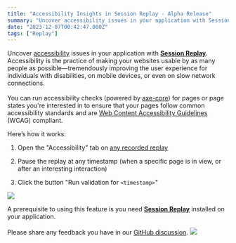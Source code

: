 ```yaml
---
title: "Accessibility Insights in Session Replay - Alpha Release"
summary: "Uncover accessibility issues in your application with Session Replay . Accessibility is the practice of making your websites usable by as many people as..."
date: "2023-12-07T00:42:47.000Z"
tags: ["Replay"]
---
```


  Uncover [accessibility](https://developer.mozilla.org/en-US/docs/Learn/Accessibility/What_is_accessibility) issues in your application with [**Session Replay**](https://docs.sentry.io/product/session-replay/)**.** Accessibility is the practice of making your websites usable by as many people as possible—tremendously improving the user experience for individuals with disabilities, on mobile devices, or even on slow network connections.\
\
You can run accessibility checks (powered by [axe-core](https://github.com/dequelabs/axe-core)) for pages or page states you're interested in to ensure that your pages follow common accessibility standards and are [Web Content Accessibility Guidelines](https://www.w3.org/WAI/standards-guidelines/wcag/) (WCAG) compliant.

Here’s how it works:

1. Open the "Accessibility" tab on [any recorded replay](https://sentry.io/orgredirect/organizations/:orgslug/replays/)

2. Pause the replay at any timestamp (when a specific page is in view, or after an interesting interaction)

3. Click the button "Run validation for `<timestamp>`"

![](https://ik.imagekit.io/launchnotes/production/pofngz7x3yk6h6q36i4za0p2s1kg#t=0.1)

A prerequisite to using this feature is you need [**Session Replay**](https://docs.sentry.io/product/session-replay/getting-started/) installed on your application.\
\
Please share any feedback you have in our [GitHub discussion](https://github.com/getsentry/sentry/discussions/58423). ![](https://cdn.jsdelivr.net/npm/emoji-datasource-apple/img/apple/64/1f389.png)
